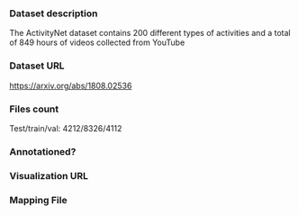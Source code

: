 ### Dataset description

The ActivityNet dataset contains 200 different types of activities and a total of 849 hours of videos collected from YouTube

### Dataset URL

https://arxiv.org/abs/1808.02536

### Files count

Test/train/val: 4212/8326/4112

### Annotationed?

### Visualization URL

### Mapping File